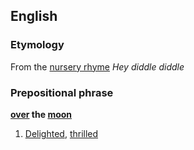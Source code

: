 ==English==

===Etymology===
From the [[nursery rhyme]] ''Hey diddle diddle''

===Prepositional phrase===
'''[[over]] the [[moon]]'''

# {{idiom}} [[Delighted]], [[thrilled]]